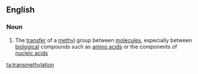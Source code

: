 ==English==

===Noun===
{{en-noun}}

# {{context|organic chemistry|biochemistry|lang=en}} The [[transfer]] of a [[methyl]] group between [[molecule]]s, especially between [[biological]] compounds such as [[amino acid]]s or the components of [[nucleic acid]]s

[[ta:transmethylation]]